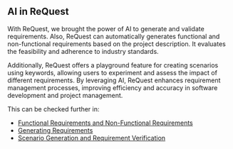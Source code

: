 ## AI in ReQuest

With ReQuest, we brought the power of AI to generate and validate requirements. Also, ReQuest can automatically generates functional and non-functional requirements based on the project description. It evaluates the feasibility and adherence to industry standards.

Additionally, ReQuest offers a playground feature for creating scenarios using keywords, allowing users to experiment and assess the impact of different requirements. By leveraging AI, ReQuest enhances requirement management processes, improving efficiency and accuracy in software development and project management.

This can be checked further in:
- [Functional Requirements and Non-Functional Requirements](/ai/func-verify)
- [Generating Requirements](/ai/gen-requirements)
- [Scenario Generation and Requirement Verification](/ai/scenarios)
